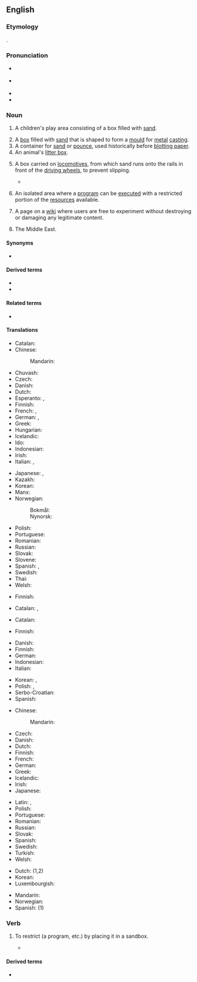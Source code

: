 {{also|sand box|Sandbox}}
{{selfref|'''This page is NOT a sandbox.''' For the Wiktionary test page, see [[Wiktionary:Sandbox]].}}
==English==

===Etymology===
{{compound|en|sand|box}}.

===Pronunciation===
* {{a|RP}} {{IPA|en|/ˈsændbɒks/}}
* {{a|GenAm}} {{IPA|en|/ˈsændbɑks/}}
* {{audio|en|En-us-sandbox.ogg|Audio (US)}}
* {{hyphenation|en|sand|box}}

===Noun===
{{en-noun}}
{{wikipedia}}

# {{lb|en|US}} A children's play area consisting of a box filled with [[sand]].
# A [[box]] filled with [[sand]] that is shaped to form a [[mould]] for [[metal]] [[casting]].
# A container for [[sand]] or [[pounce]], used historically before [[blotting paper]].
# An animal's [[litter box]].
# {{lb|en|rail}} A box carried on [[locomotive]]s, from which sand runs onto the rails in front of the [[driving wheel]]s, to prevent slipping.
#* {{quote-journal|en|year=1941|month=August|title=Notes and News: The Swiss South Eastern Railway|journal=Railway Magazine|page=376|text=For the most part they were small standard gauge 0-6-0 side tanks of the type illustrated, with long tapered chimneys and an unusual feature for the Continent in the shape of domeless boilers, the protuberance just behind the chimney being a '''sandbox'''.}}
# {{lb|en|computing}} An isolated area where a [[program]] can be [[execute]]d with a restricted portion of the [[resources]] available.
#: {{ux|en|Running a program in a '''sandbox''' can prevent it from doing any damage to the system.}}
# {{lb|en|Wiktionary and WMF jargon}} A page on a [[wiki]] where users are free to experiment without destroying or damaging any legitimate content.
# {{lb|en|US|military|slang|usually "The Sandbox"}} The Middle East.

====Synonyms====
* {{sense|play enclosure with sand}} {{l|en|sandpit}} {{sense|UK}}

====Derived terms====
* {{l|en|sandbox game}}
* {{l|en|sandbox tree}}

====Related terms====
* {{q|rail transport}} {{l|en|sand dome}}

====Translations====
{{trans-top|box with sand for children}}
* Catalan: {{t+|ca|sorrera|f}}
* Chinese:
*: Mandarin: {{t+|zh|砂箱|tr=shāxiāng|sc=Hani}}
* Chuvash: {{t|cv|хӑйӑр карти|sc=Cyrl}}
* Czech: {{t+|cs|pískoviště|n}}
* Danish: {{t+|da|sandkasse|c}}
* Dutch: {{t+|nl|zandbak|m}}
* Esperanto: {{t|eo|sabloludejo}}, {{t|eo|sablokesto}}
* Finnish: {{t+|fi|hiekkalaatikko}}
* French: {{t+|fr|bac à sable|m}}, {{t+|fr|carré de sable|m}}
* German: {{t+|de|Sandkasten|m}}, {{t+|de|Sandkiste|f}}
* Greek: {{t+|el|αμμοδόχος|f}}
* Hungarian: {{t+|hu|homokozó}}
* Icelandic: {{t+|is|sandkassi|m}}
* Ido: {{t+|io|sabluyo}}
* Indonesian: {{t|id|bak pasir}}
* Irish: {{t|ga|bosca gainimh|m}}
* Italian: {{t+|it|sabbionaia|f}}, {{t+|it|sabbiera|f}}
{{trans-mid}}
* Japanese: {{t+|ja|砂場|tr=すなば, sunaba}}, {{t|ja|砂箱|tr=すなばこ, sunabako|sc=Jpan}}
* Kazakh: {{t|kk|құмсалғыш}}
* Korean: {{t+|ko|사장(砂場)}}
* Manx: {{t|gv|kishtey geinnee|m}}
* Norwegian:
*: Bokmål: {{t+|nb|sandkasse|m|f}}
*: Nynorsk: {{t|nn|sandkasse|m|f}}
* Polish: {{t+|pl|piaskownica|f}}
* Portuguese: {{t+|pt|caixa de areia|f}}
* Romanian: {{t|ro|groapă cu nisip|f}}
* Russian: {{t+|ru|песо́чница|f}}
* Slovak: {{t|sk|pieskovisko|n}}
* Slovene: {{t+|sl|peskovnik|m}}
* Spanish: {{t+|es|arenero|m}}, {{t+|es|salvadera}}
* Swedish: {{t+|sv|sandlåda|c}}
* Thai: {{t|th|กระบะทราย}}
* Welsh: {{t|cy|pwll tywod|m}}
{{trans-bottom}}

{{trans-top|box of sand for mould-making}}
* Finnish: {{t|fi|muottikehys}}
{{trans-mid}}
{{trans-bottom}}

{{trans-top|container for sand or pounce, used for writing}}
* Catalan: {{t+|ca|sorrera|f}}, {{t|ca|polsera|f}}
{{trans-mid}}
{{trans-bottom}}

{{trans-see|animal's litter box|litter box}}

{{trans-top|rail transport: box from which sand runs onto the rails}}
* Catalan: {{t+|ca|sorrera|f}}
{{trans-mid}}
* Finnish: {{t|fi|hiekoitussäiliö}}
{{trans-bottom}}

{{trans-top|computing: isolated program execution area}}
* Danish: {{t+|da|sandkasse|c}}
* Finnish: {{t+|fi|hiekkalaatikko}}
* German: {{t|de|Sandbox|f}}
* Indonesian: {{t|id|bak pasir}}
* Italian: {{t+|it|isolamento|m}}
{{trans-mid}}
* Korean: {{t+|ko|연습장}}, {{t|ko|샌드박스}}
* Polish: {{t+|pl|piaskownica|f}}, {{t|pl|obszar izolowany|m}}
* Serbo-Croatian: {{t|sh|testno okruženje|n}}
* Spanish: {{t|es|zona de pruebas|f}}
{{trans-bottom}}

{{trans-top|wiki sandbox}}
* Chinese:
*: Mandarin: {{t+|cmn|沙盒|tr=shāhé}}
* Czech: {{t+|cs|pískoviště}}
* Danish: {{t+|da|sandkasse|c}}
* Dutch: {{t+|nl|zandbak|m}}
* Finnish: {{t+|fi|hiekkalaatikko}}
* French: {{t+|fr|bac à sable|m}}
* German: {{t+|de|Spielwiese|f}}
* Greek: {{t+|el|αμμοδοχείο|n}}
* Icelandic: {{t+|is|sandkassi|m}}
* Irish: {{t|ga|bosca gainimh|m}}
* Japanese: {{t|ja|サンドボックス|tr=sando bokkusu}}
{{trans-mid}}
* Latin: {{t|la|arenarium|n}}, {{t|la|harenarium|n}}
* Polish: {{t+|pl|brudnopis|m}}
* Portuguese: {{t|pt|zona de testes|f}}
* Romanian: {{t|ro|cutie cu nisip}}
* Russian: {{t+|ru|песо́чница|f}}
* Slovak: {{t|sk|pieskovisko|n}}
* Spanish: {{t|es|zona de pruebas}}
* Swedish: {{t+|sv|sandlåda|c}}
* Turkish: {{t+|tr|deneme tahtası}}
* Welsh: {{t|cy|pwll tywod|m}}
{{trans-bottom}}

{{trans-top|military slang: the Middle East}}
{{trans-mid}}
{{trans-bottom}}

{{checktrans-top}}
* Dutch: {{t+check|nl|zandbak|m}} (1,2)
* Korean: {{t-check|ko|모래상자}}
* Luxembourgish: {{t-check|lb|Sandkaul}}
{{trans-mid}}
* Mandarin: {{t+check|zh|沙盒|tr=shāhé}}
* Norwegian: {{t+check|no|sandkasse|m}}
* Spanish: {{t+check|es|arenero|m}} (1)
{{trans-bottom}}

===Verb===
{{en-verb}}

# {{lb|en|computing|transitive}} To restrict (a program, etc.) by placing it in a sandbox.
#* {{quote-book|en|year=2011|author=Richard Wagner|title=Building Facebook Applications For Dummies|Although you can use standard JavaScript and AJAX in '''sandboxed''' iframe pages to your heart's content, the Facebook Platform places restrictions over the amount of scripting capabilities you can add to the more tightly integrated FBML pages.}}

====Derived terms====
* {{l|en|unsandboxed}}

{{c|en|Recreation}}